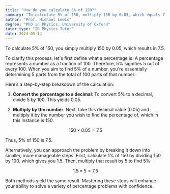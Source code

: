 ```yaml
---
title: "How do you calculate 5% of 150?"
summary: "To calculate 5% of 150, multiply 150 by 0.05, which equals 7.5."
author: "Prof. Michael Lewis"
degree: "PhD in Physics, University of Oxford"
tutor_type: "IB Physics Tutor"
date: 2024-05-14
---
```


To calculate 5% of 150, you simply multiply 150 by 0.05, which results in $7.5$.

To clarify this process, let's first define what a percentage is. A percentage represents a number as a fraction of 100. Therefore, $5\%$ signifies 5 out of every 100. When you aim to find $5\%$ of a number, you're essentially determining 5 parts from the total of 100 parts of that number.

Here’s a step-by-step breakdown of the calculation:

1. **Convert the percentage to a decimal**: To convert $5\%$ to a decimal, divide $5$ by $100$. This yields $0.05$.

2. **Multiply by the number**: Next, take this decimal value ($0.05$) and multiply it by the number you wish to find the percentage of, which in this instance is $150$.

$$
150 \times 0.05 = 7.5
$$

Thus, $5\%$ of $150$ is $7.5$.

Alternatively, you can approach the problem by breaking it down into smaller, more manageable steps. First, calculate $1\%$ of $150$ by dividing $150$ by $100$, which gives you $1.5$. Then, multiply that result by $5$ to find $5\%$:

$$
1.5 \times 5 = 7.5
$$

Both methods yield the same result. Mastering these steps will enhance your ability to solve a variety of percentage problems with confidence.
    